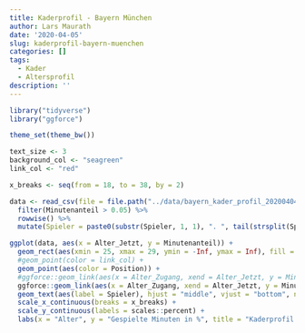 ```yaml
---
title: Kaderprofil - Bayern München
author: Lars Maurath
date: '2020-04-05'
slug: kaderprofil-bayern-muenchen
categories: []
tags:
  - Kader
  - Altersprofil
description: ''
---
```


```r
library("tidyverse")
library("ggforce")

theme_set(theme_bw())
```


```r
text_size <- 3
background_col <- "seagreen"
link_col <- "red"

x_breaks <- seq(from = 18, to = 38, by = 2)

data <- read_csv(file = file.path("../data/bayern_kader_profil_20200404.csv"), col_types = "cnnnnc") %>%
  filter(Minutenanteil > 0.05) %>%
  rowwise() %>%
  mutate(Spieler = paste0(substr(Spieler, 1, 1), ". ", tail(strsplit(Spieler, " ")[[1]], n=1)))

ggplot(data, aes(x = Alter_Jetzt, y = Minutenanteil)) +
  geom_rect(aes(xmin = 25, xmax = 29, ymin = -Inf, ymax = Inf), fill = background_col, alpha = 0.05) +
  #geom_point(color = link_col) +
  geom_point(aes(color = Position)) +
  #ggforce::geom_link(aes(x = Alter_Zugang, xend = Alter_Jetzt, y = Minutenanteil, yend = Minutenanteil, alpha = stat(index)), color = link_col) +
  ggforce::geom_link(aes(x = Alter_Zugang, xend = Alter_Jetzt, y = Minutenanteil, yend = Minutenanteil, alpha = stat(index), color = Position)) +
  geom_text(aes(label = Spieler), hjust = "middle", vjust = "bottom", nudge_y = 0.02, size = text_size) +
  scale_x_continuous(breaks = x_breaks) + 
  scale_y_continuous(labels = scales::percent) + 
  labs(x = "Alter", y = "Gespielte Minuten in %", title = "Kaderprofil - FC Bayern München", subtitle = "Saison 2019/2020 - Spieltag 25")
```

